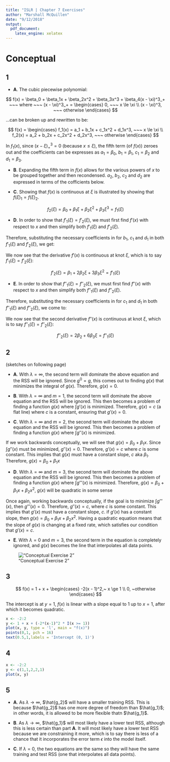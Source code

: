 ```yaml
---
title: "ISLR | Chapter 7 Exercises"
author: "Marshall McQuillen"
date: "9/12/2018"
output: 
  pdf_document: 
    latex_engine: xelatex
---
```


# Conceptual

## 1

* **A**. The cubic piecewise polynomial:

$$
f(x) = \beta_0 + \beta_1x + \beta_2x^2 + \beta_3x^3 + \beta_4(x - \xi)^3_+ ~~~ 
where ~~~ (x - \xi)^3_+ = 
\begin{cases}
0, ~~~ x \le \xi \\ 
(x - \xi)^3, ~~~ otherwise
\end{cases}
$$

\setlength{\leftskip}{1cm}

...can be broken up and rewritten to be:

$$
f(x) = 
\begin{cases}
f_1(x) = a_1 + b_1x + c_1x^2 + d_1x^3, ~~~ x \le \xi \\ 
f_2(x) = a_2 + b_2x + c_2x^2 + d_2x^3, ~~~ otherwise
\end{cases}
$$

In $f_1(x)$, since $(x - \xi)^3_+ = 0$ (because $x \le \xi$), the fifth term (of $f(x)$) zeroes out and the coefficients can be expresses as $a_1 = \beta_0, ~b_1 = \beta_1, ~c_1 = \beta_2$ and $d_1 = \beta_3$.

\setlength{\leftskip}{0cm}

\hfill

* **B**. Expanding the fifth term in $f(x)$ allows for the various powers of $x$ to be grouped together and then recondensed. $a_2, ~b_2, ~c_2$ and $d_2$ are expressed in terms of the cofficients below.

\begin{align}
f_2(x) & = \beta_0 + \beta_1x + \beta_2x^2 + \beta_3x^3 + \beta_4(x - \xi)^3 \\
& = \beta_0 + \beta_1x + \beta_2x^2 + \beta_3x^3 + \beta_4(x - \xi)(x - \xi)(x - \xi) \\
& = \beta_0 + \beta_1x + \beta_2x^2 + \beta_3x^3 + \beta_4(x^2 - 2x\xi + \xi^2)(x - \xi) \\
& = \beta_0 + \beta_1x + \beta_2x^2 + \beta_3x^3 + \beta_4(x^3 -x^2\xi - 2x^2\xi + 2x\xi^2 + \xi^2x - \xi^3) \\
& = \beta_0 + \beta_1x + \beta_2x^2 + \beta_3x^3 + \beta_4(x^3 -3x^2\xi + 3x\xi^2 - \xi^3) \\
& = \beta_0 + \beta_1x + \beta_2x^2 + \beta_3x^3 + \beta_4x^3 -\beta_43x^2\xi +\beta_4 3x\xi^2 - \beta_4\xi^3 \\
& = (\beta_0  - \beta_4\xi^3) + (\beta_1x + \beta_4 3x\xi^2) + (\beta_2x^2 - \beta_43x^2\xi) + (\beta_3x^3 + \beta_4x^3) \\
& = (\beta_0 - \beta_4\xi^3) + (\beta_1 + 3\beta_4\xi^2)x + (\beta_2 - 3\beta_4\xi)x^2 + (\beta_3 + \beta_4)x^3 \\
f_2(x) & = a_2 + b_2x + c_2x^2 + d_2x^3 ~~~ where ~~~ \begin{cases}
                                                    a_2 = \beta_0 - \beta_4\xi^3 \\
                                                    b_2 = \beta_1 + 3\beta_4\xi^2 \\
                                                    c_2 = \beta_2 - 3\beta_4\xi \\
                                                    d_2 = \beta_3 + \beta_4
                                                    \end{cases}
\end{align}

\pagebreak

* **C**. Showing that $f(x)$ is continuous at $\xi$ is illustrated by showing that $f(\xi)_1 = f(\xi)_2$.

\begin{align}
f_1(\xi) & = a_1 + b_1(\xi) + c_1(\xi)^2 + d_1(\xi)^3 \\
& = \beta_0 + \beta_1(\xi) + \beta_2(\xi)^2 + \beta_3(\xi)^3 \\
\\
f_2(\xi) & = a_2 + b_2(\xi) + c_2(\xi)^2 + d_2(\xi)^3 \\
& = (\beta_0 - \beta_4\xi^3) + (\beta_1 + 3\beta_4\xi^2)(\xi) + (\beta_2 - 3\beta_4\xi)(\xi)^2 + (\beta_3 + \beta_4)(\xi)^3 \\
& = (\beta_0 - \beta_4\xi^3) + (\beta_1\xi + 3\beta_4\xi^3) + (\beta_2\xi^2 - 3\beta_4\xi^3) + (\beta_3\xi^3 + \beta_4\xi^3) \\
& = \beta_0 - \beta_4\xi^3 + \beta_1\xi + 3\beta_4\xi^3 + \beta_2\xi^2 - 3\beta_4\xi^3 + \beta_3\xi^3 + \beta_4\xi^3 \\
& = \beta_0 + \beta_1\xi + \beta_2\xi^2 + \beta_3\xi^3 + 3\beta_4\xi^3 - 3\beta_4\xi^3 + \beta_4\xi^3 - \beta_4\xi^3 \\
& = \beta_0 + \beta_1\xi + \beta_2\xi^2 + \beta_3\xi^3 + (3\beta_4\xi^3 - 3\beta_4\xi^3) + (\beta_4\xi^3 - \beta_4\xi^3) \\
f_2(\xi) & = \beta_0 + \beta_1\xi + \beta_2\xi^2 + \beta_3\xi^3
\end{align}

$$
f_2(\xi) = \beta_0 + \beta_1\xi + \beta_2\xi^2 + \beta_3\xi^3 = f_1(\xi)
$$

\hfill

* **D**. In order to show that $f'_1(\xi) = f'_2(\xi)$, we must first find $f'(x)$ with respect to $x$ and then simplify both $f'_1(\xi)$ and $f'_2(\xi)$.

\begin{align}
f(x) & = a_1 + b_1x + c_1x^2 + d_1x^3 \\
f'(x) & = b_1 + 2c_1x + 3d_1x^2
\end{align}

\setlength{\leftskip}{1cm}

Therefore, substituting the necessary coefficients in for $b_1, ~c_1$ and $d_1$ in both $f'_1(\xi)$ and $f'_2(\xi)$, we get:

\begin{align}
f'(x) & = b_1 + 2c_1x + 3d_1x^2 ~~~ then ~~~ \begin{cases}
                                            f'_1(\xi) = \beta_1 + 2\beta_2\xi + 3\beta_3\xi^2 \\
                                            f'_2(\xi) = (\beta_1 + 3\beta_4\xi^2) + 2(\beta_2 - 3\beta_4\xi )\xi + 3(\beta_3 + \beta_4)\xi^2
                                              \end{cases}
\end{align}

\begin{align}
f'_2(\xi) & = (\beta_1 + 3\beta_4\xi^2) + 2(\beta_2 - 3\beta_4\xi )\xi + 3(\beta_3 + \beta_4)\xi^2 \\
& = \beta_1 + 3\beta_4\xi^2 + 2\beta_2\xi - 6\beta_4\xi^2 + 3\beta_3\xi^2 + 3\beta_4\xi^2 \\
& = \beta_1 + 2\beta_2\xi + 3\beta_3\xi^2 + (3\beta_4\xi^2 + 3\beta_4\xi^2 - 6\beta_4\xi^2) \\
& = \beta_1 + 2\beta_2\xi + 3\beta_3\xi^2 + (6\beta_4\xi^2 - 6\beta_4\xi^2) \\
f'_2(\xi) & = \beta_1 + 2\beta_2\xi + 3\beta_3\xi^2
\end{align}


We now see that the derivative $f'(x)$ is continuous at knot $\xi$, which is to say $f'_1(\xi) = f'_2(\xi)$:

$$
f'_2(\xi) = \beta_1 + 2\beta_2\xi + 3\beta_3\xi^2 = f'_1(\xi)
$$

\setlength{\leftskip}{0cm}

\pagebreak

* **E**. In order to show that $f''_1(\xi) = f''_2(\xi)$, we must first find $f''(x)$ with respect to $x$ and then simplify both $f''_1(\xi)$ and $f''_2(\xi)$.

\begin{align}
f(x) & = a_1 + b_1x + c_1x^2 + d_1x^3 \\
f'(x) & = b_1 + 2c_1x + 3d_1x^2 \\
f''(x) & = 2c_1 + 6d_1x
\end{align}

\setlength{\leftskip}{1cm}

Therefore, substituting the necessary coefficients in for $c_1$ and $d_1$ in both $f''_1(\xi)$ and $f''_2(\xi)$, we come to:

\begin{align}
f''(x) & = 2c_1 + 6d_1x ~~~ then ~~~ \begin{cases}
                                    f''_1(\xi) = 2\beta_2 + 6\beta_3\xi \\
                                    f''_2(\xi) = 2(\beta_2 - 3\beta_4\xi) + 6(\beta_3 + \beta_4)\xi
                                     \end{cases}
\end{align}

\begin{align}
f''_2(\xi) & = 2(\beta_2 - 3\beta_4\xi) + 6(\beta_3 + \beta_4)\xi \\
& = 2\beta_2 - 6\beta_4\xi + 6\beta_3\xi + 6\beta_4\xi \\
& = 2\beta_2 + 6\beta_3\xi + (6\beta_4\xi - 6\beta_4\xi) \\
f''_2(\xi) & = 2\beta_2 + 6\beta_3\xi
\end{align}

We now see that the second derivative $f''(x)$ is continuous at knot $\xi$, which is to say $f''_1(\xi) = f''_2(\xi)$:

$$
f''_2(\xi) = 2\beta_2 + 6\beta_3\xi = f''_1(\xi)
$$

\setlength{\leftskip}{0cm}

## 2

(sketches on following page)

* **A**. With $\lambda = \infty$, the second term will dominate the above equation and the RSS will be ignored. Since $g^0 = g$, this comes out to finding $g(x)$ that minimizes the integral of $g(x)$. Therefore, $g(x) = 0$.

* **B**. With $\lambda = \infty$ and $m = 1$, the second term will dominate the above equation and the RSS will be ignored. This then becomes a problem of finding a function $g(x)$ where $\int g'(x)$ is minimized. Therefore, $g(x) = c$ (a flat line) where $c$ is a constant, ensuring that $g'(x) = 0$.

* **C**. With $\lambda = \infty$ and $m = 2$, the second term will dominate the above equation and the RSS will be ignored. This then becomes a problem of finding a function $g(x)$ where $\int g''(x)$ is minimized.

\setlength{\leftskip}{1cm}

If we work backwards conceptually, we will see that $g(x) = \beta_0 + \beta_1 x$. Since $\int g''(x)$ must be minimized, $g''(x) = 0$. Therefore, $g'(x) = c$ where $c$ is some constant. This implies that $g(x)$ must have a constant slope, $c$ aka $\beta_1$. Therefore, $g(x) = \beta_0 + \beta_1 x$

\setlength{\leftskip}{0cm}

* **D**. With $\lambda = \infty$ and $m = 3$, the second term will dominate the above equation and the RSS will be ignored. This then becomes a problem of finding a function $g(x)$ where $\int g'''(x)$ is minimized. Therefore, $g(x) = \beta_0 + \beta_1x + \beta_2x^2$, $g(x)$ will be quadratic in some sense

\setlength{\leftskip}{1cm}

Once again, working backwards conceptually, if the goal is to minimize $\int g'''(x)$, then $g'''(x) = 0$. Therefore, $g''(x) = c$, where $c$ is some constant. This implies that $g'(x)$ must have a constant slope, $c$. if $g'(x)$ has a constant slope, then $g(x) = \beta_0 + \beta_1x + \beta_2x^2$. Having a quadratic equation means that the slope of $g(x)$ is changing at a fixed rate, which satisfies our condition that $g'(x) = c$. 

\setlength{\leftskip}{0cm}

* **E**. With $\lambda = 0$ and $m = 3$, the second term in the equation is completely ignored, and $g(x)$ becomes the line that interpolates all data points.

!["Conceptual Exercise 2"](images/conceptual_2.jpg)

## 3

$$
f(x) = 1 + x +  \begin{cases}
                -2(x - 1)^2,~ x \ge 1 \\
                0, ~otherwise
                \end{cases}
$$

The intercept is at $y = 1$, $f(x)$ is linear with a slope equal to 1 up to $x = 1$, after which it becomes quadratic.

\hfill

```r
x <- -2:2
y <- 1 + x + (-2*(x-1)^2 * I(x >= 1))
plot(x, y, type = 'l', main = "f(x)")
points(0,1, pch = 16)
text(0.5,1,labels = 'Intercept (0, 1)')
```

\pagebreak

## 4

\begin{align}
f(x) & = \beta_0 + \beta_1b_1(x) + \beta_2b_2(x) \\
f(x) & = 1 + b_1(x) + 3b_2(x) ~~~ where ~~~
\begin{cases}
    b_1(x) = I(0 \leq x \leq 2) - (x - 1)I(1 \leq x \leq 2) \\
    b_2(x) = (x - 3)I(3 \leq x \leq 4) + I(4 < x \leq 5)
\end{cases}
\end{align}

```r
x <- -2:2
y <- c(1,1,2,2,1)
plot(x, y)
```

## 5

\begin{align}
\hat{g_1} & = \left( \sum_{i=1}^n (y_i - g(x_i))^2 + \int[g^3(x)]^2dx \right) \\
\hat{g_2} & = \left( \sum_{i=1}^n (y_i - g(x_i))^2 + \int[g^4(x)]^2dx \right)
\end{align}

* **A**. As $\lambda \to \infty$, $\hat{g_2}$ will have a smaller training RSS. This is because $\hat{g_2}$ has one more degree of freedom than $\hat{g_1}$; in other words, it is allowed to be more flexible thatn $\hat{g_1}$.

* **B**. As $\lambda \to \infty$, $\hat{g_1}$ will most likely have a lower test RSS, although this is less certain than part **A**. It will most likely have a lower test RSS because we are constraining it more, which is to say there is less of a chance that it incorporates the error term $\epsilon$ into the model itself.

* **C**. If $\lambda = 0$, the two equations are the same so they will have the same training and test RSS (one that interpolates all data points).
